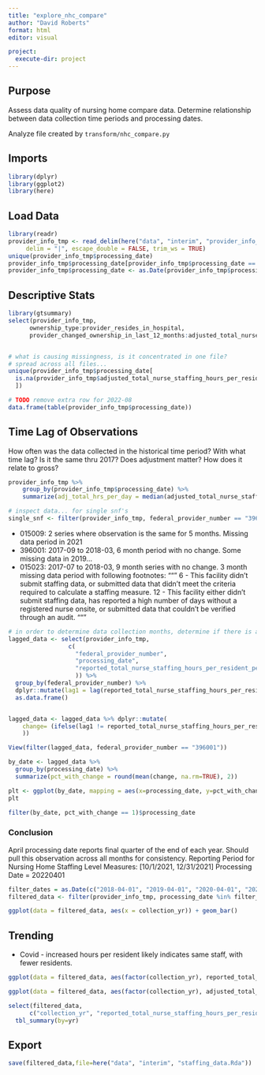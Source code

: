 ```yaml
---
title: "explore_nhc_compare"
author: "David Roberts"
format: html
editor: visual

project:
  execute-dir: project
---
```


## Purpose

Assess data quality of nursing home compare data. Determine relationship between data collection time periods and processing dates.

Analyze file created by `transform/nhc_compare.py`

## Imports

```r
library(dplyr)
library(ggplot2)
library(here)
```

## Load Data

```r
library(readr)
provider_info_tmp <- read_delim(here("data", "interim", "provider_info_tmp.csv"), 
     delim = "|", escape_double = FALSE, trim_ws = TRUE)
unique(provider_info_tmp$processing_date)
provider_info_tmp$processing_date[provider_info_tmp$processing_date == "10/1/2019"] <- "2019-10-01"
provider_info_tmp$processing_date <- as.Date(provider_info_tmp$processing_date)
```

## Descriptive Stats

```r
library(gtsummary)
select(provider_info_tmp, 
      ownership_type:provider_resides_in_hospital,
      provider_changed_ownership_in_last_12_months:adjusted_total_nurse_staffing_hours_per_resident_per_day) %>% tbl_summary()


# what is causing missingness, is it concentrated in one file?
# spread across all files...
unique(provider_info_tmp$processing_date[
  is.na(provider_info_tmp$adjusted_total_nurse_staffing_hours_per_resident_per_day)
  ])
```

```r
# TODO remove extra row for 2022-08
data.frame(table(provider_info_tmp$processing_date))
```

## Time Lag of Observations

How often was the data collected in the historical time period? With what time lag? Is it the same thru 2017? Does adjustment matter? How does it relate to gross?

```r
provider_info_tmp %>%
    group_by(provider_info_tmp$processing_date) %>%
    summarize(adj_total_hrs_per_day = median(adjusted_total_nurse_staffing_hours_per_resident_per_day, na.rm=TRUE))
```

```r
# inspect data... for single snf's
single_snf <- filter(provider_info_tmp, federal_provider_number == "396001")
```

-   015009: 2 series where observation is the same for 5 months. Missing data period in 2021
-   396001: 2017-09 to 2018-03, 6 month period with no change. Some missing data in 2019...
-   015023: 2017-07 to 2018-03, 9 month series with no change. 3 month missing data period with following footnotes: """ 6 - This facility didn't submit staffing data, or submitted data that didn't meet the criteria required to calculate a staffing measure. 12 - This facility either didn't submit staffing data, has reported a high number of days without a registered nurse onsite, or submitted data that couldn't be verified through an audit. """

```r
# in order to determine data collection months, determine if there is a change since previous file...
lagged_data <- select(provider_info_tmp, 
                 c(
                   "federal_provider_number", 
                   "processing_date", 
                   "reported_total_nurse_staffing_hours_per_resident_per_day"
                   )) %>%
  group_by(federal_provider_number) %>%
  dplyr::mutate(lag1 = lag(reported_total_nurse_staffing_hours_per_resident_per_day, n = 1, default = NA)) %>% 
  as.data.frame()


lagged_data <- lagged_data %>% dplyr::mutate(
    change= (ifelse(lag1 != reported_total_nurse_staffing_hours_per_resident_per_day, 1, 0)
    ))

View(filter(lagged_data, federal_provider_number == "396001"))

by_date <- lagged_data %>%
  group_by(processing_date) %>%
  summarize(pct_with_change = round(mean(change, na.rm=TRUE), 2))

plt <- ggplot(by_date, mapping = aes(x=processing_date, y=pct_with_change)) + geom_point()
plt

filter(by_date, pct_with_change == 1)$processing_date
```

### Conclusion

April processing date reports final quarter of the end of each year. Should pull this observation across all months for consistency. Reporting Period for Nursing Home Staffing Level Measures: \[10/1/2021, 12/31/2021\] Processing Date = 20220401

```r
filter_dates = as.Date(c("2018-04-01", "2019-04-01", "2020-04-01", "2021-04-01", "2022-04-01"))
filtered_data <- filter(provider_info_tmp, processing_date %in% filter_dates) %>%   mutate(collection_yr=(as.integer(format(processing_date, format="%Y"))) - 1)

ggplot(data = filtered_data, aes(x = collection_yr)) + geom_bar()
```

## Trending

-   Covid - increased hours per resident likely indicates same staff, with fewer residents.

```r
ggplot(data = filtered_data, aes(factor(collection_yr), reported_total_nurse_staffing_hours_per_resident_per_day)) + geom_violin()

ggplot(data = filtered_data, aes(factor(collection_yr), adjusted_total_nurse_staffing_hours_per_resident_per_day)) + geom_violin()

select(filtered_data,
      c("collection_yr", "reported_total_nurse_staffing_hours_per_resident_per_day","adjusted_total_nurse_staffing_hours_per_resident_per_day","case-mix_total_nurse_staffing_hours_per_resident_per_day","average_number_of_residents_per_day","provider_changed_ownership_in_last_12_months")) %>% rename(yr = collection_yr, r_staff_prpd = reported_total_nurse_staffing_hours_per_resident_per_day, a_staff_prpd = adjusted_total_nurse_staffing_hours_per_resident_per_day, case_mix = `case-mix_total_nurse_staffing_hours_per_resident_per_day`, avg_rpd = average_number_of_residents_per_day, chow = provider_changed_ownership_in_last_12_months) %>% 
  tbl_summary(by=yr)
```

## Export

```r
save(filtered_data,file=here("data", "interim", "staffing_data.Rda"))
```
